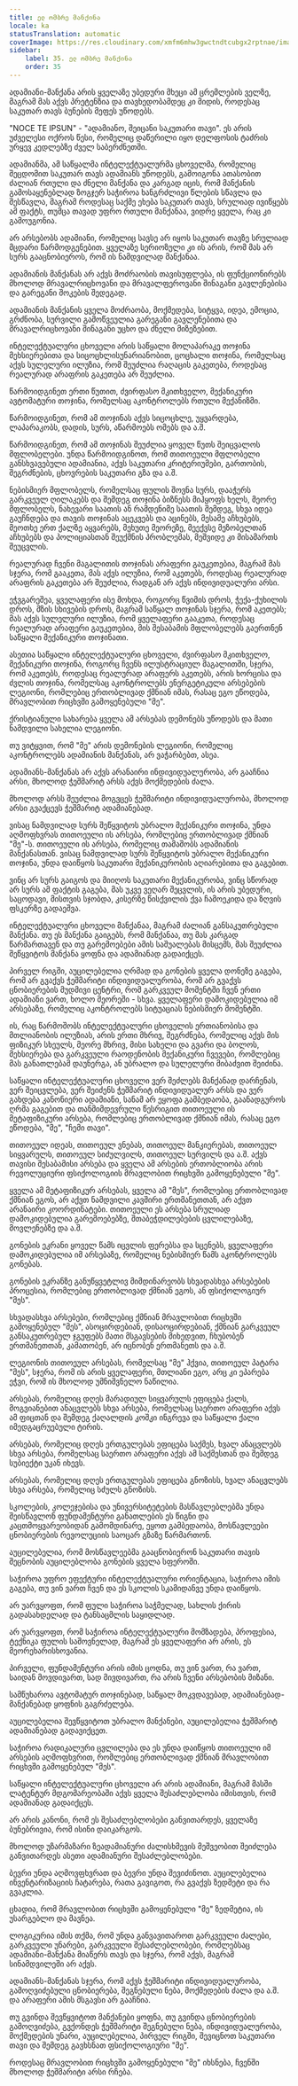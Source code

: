 ```yaml
---
title: ელ ომბრე მანქინა
locale: ka
statusTranslation: automatic
coverImage: https://res.cloudinary.com/xmfm6mhw3gwctndtcubgx2rptnae/image/upload/v1740337243/small_cover_educacion_fundamental_a051170f1c.webp
sidebar:
    label: 35. ელ ომბრე მანქინა
    order: 35
---
```

ადამიანი-მანქანა არის ყველაზე უბედური მხეცი ამ ცრემლების ველზე, მაგრამ მას აქვს პრეტენზია და თავხედობამდეც კი მიდის, როდესაც საკუთარ თავს ბუნების მეფეს უწოდებს.

"NOCE TE IPSUN" - "ადამიანო, შეიცანი საკუთარი თავი". ეს არის უძველესი ოქროს წესი, რომელიც დაწერილი იყო დელფოსის ტაძრის ურყევ კედლებზე ძველ საბერძნეთში.

ადამიანმა, ამ საწყალმა ინტელექტუალურმა ცხოველმა, რომელიც შეცდომით საკუთარ თავს ადამიანს უწოდებს, გამოიგონა ათასობით ძალიან რთული და ძნელი მანქანა და კარგად იცის, რომ მანქანის გამოსაყენებლად ზოგჯერ საჭიროა ხანგრძლივი წლების სწავლა და შესწავლა, მაგრამ როდესაც საქმე ეხება საკუთარ თავს, სრულიად ივიწყებს ამ ფაქტს, თუმცა თავად უფრო რთული მანქანაა, ვიდრე ყველა, რაც კი გამოუგონია.

არ არსებობს ადამიანი, რომელიც სავსე არ იყოს საკუთარ თავზე სრულიად მცდარი წარმოდგენებით. ყველაზე სერიოზული კი ის არის, რომ მას არ სურს გააცნობიეროს, რომ ის ნამდვილად მანქანაა.

ადამიანის მანქანას არ აქვს მოძრაობის თავისუფლება, ის ფუნქციონირებს მხოლოდ მრავალრიცხოვანი და მრავალფეროვანი შინაგანი გავლენებისა და გარეგანი შოკების შედეგად.

ადამიანის მანქანის ყველა მოძრაობა, მოქმედება, სიტყვა, იდეა, ემოცია, გრძნობა, სურვილი გამოწვეულია გარეგანი გავლენებითა და მრავალრიცხოვანი შინაგანი უცხო და ძნელი მიზეზებით.

ინტელექტუალური ცხოველი არის საწყალი მოლაპარაკე თოჯინა მეხსიერებითა და სიცოცხლისუნარიანობით, ცოცხალი თოჯინა, რომელსაც აქვს სულელური ილუზია, რომ შეუძლია რაღაცის გაკეთება, როდესაც რეალურად არაფრის გაკეთება არ შეუძლია.

წარმოიდგინეთ ერთი წუთით, ძვირფასო მკითხველო, მექანიკური ავტომატური თოჯინა, რომელსაც აკონტროლებს რთული მექანიზმი.

წარმოიდგინეთ, რომ ამ თოჯინას აქვს სიცოცხლე, უყვარდება, ლაპარაკობს, დადის, სურს, აწარმოებს ომებს და ა.შ.

წარმოიდგინეთ, რომ ამ თოჯინას შეუძლია ყოველ წუთს შეიცვალოს მფლობელები. უნდა წარმოიდგინოთ, რომ თითოეული მფლობელი განსხვავებული ადამიანია, აქვს საკუთარი კრიტერიუმები, გართობის, შეგრძნების, ცხოვრების საკუთარი გზა და ა.შ.

ნებისმიერ მფლობელს, რომელსაც ფულის შოვნა სურს, დააჭერს გარკვეულ ღილაკებს და შემდეგ თოჯინა ბიზნესს მიჰყოფს ხელს, მეორე მფლობელს, ნახევარი საათის ან რამდენიმე საათის შემდეგ, სხვა იდეა გაუჩნდება და თავის თოჯინას აცეკვებს და აცინებს, მესამე აჩხუბებს, მეოთხე ერთ ქალზე აყვარებს, მეხუთე მეორეზე, მეექვსე მეზობელთან აჩხუბებს და პოლიციასთან შეუქმნის პრობლემას, მეშვიდე კი მისამართს შეუცვლის.

რეალურად ჩვენი მაგალითის თოჯინას არაფერი გაუკეთებია, მაგრამ მას სჯერა, რომ გააკეთა, მას აქვს ილუზია, რომ აკეთებს, როდესაც რეალურად არაფრის გაკეთება არ შეუძლია, რადგან არ აქვს ინდივიდუალური არსი.

ეჭვგარეშეა, ყველაფერი ისე მოხდა, როგორც წვიმის დროს, ჭექა-ქუხილის დროს, მზის სხივების დროს, მაგრამ საწყალ თოჯინას სჯერა, რომ აკეთებს; მას აქვს სულელური ილუზია, რომ ყველაფერი გააკეთა, როდესაც რეალურად არაფერი გაუკეთებია, მის შესაბამის მფლობელებს გაერთნენ საწყალი მექანიკური თოჯინათი.

ასეთია საწყალი ინტელექტუალური ცხოველი, ძვირფასო მკითხველო, მექანიკური თოჯინა, როგორც ჩვენს ილუსტრაციულ მაგალითში, სჯერა, რომ აკეთებს, როდესაც რეალურად არაფერს აკეთებს, არის ხორცისა და ძვლის თოჯინა, რომელსაც აკონტროლებს ენერგეტიკული არსებების ლეგიონი, რომლებიც ერთობლივად ქმნიან იმას, რასაც ეგო ეწოდება, მრავლობით რიცხვში გამოყენებული "მე".

ქრისტიანული სახარება ყველა ამ არსებას დემონებს უწოდებს და მათი ნამდვილი სახელია ლეგიონი.

თუ ვიტყვით, რომ "მე" არის დემონების ლეგიონი, რომელიც აკონტროლებს ადამიანის მანქანას, არ ვაჭარბებთ, ასეა.

ადამიანს-მანქანას არ აქვს არანაირი ინდივიდუალურობა, არ გააჩნია არსი, მხოლოდ ჭეშმარიტ არსს აქვს მოქმედების ძალა.

მხოლოდ არსს შეუძლია მოგვცეს ჭეშმარიტი ინდივიდუალურობა, მხოლოდ არსი გვაქცევს ჭეშმარიტ ადამიანებად.

ვისაც ნამდვილად სურს შეწყვიტოს უბრალო მექანიკური თოჯინა, უნდა აღმოფხვრას თითოეული ის არსება, რომლებიც ერთობლივად ქმნიან "მე"-ს. თითოეული ის არსება, რომელიც თამაშობს ადამიანის მანქანასთან. ვისაც ნამდვილად სურს შეწყვიტოს უბრალო მექანიკური თოჯინა, უნდა დაიწყოს საკუთარი მექანიკურობის აღიარებითა და გაგებით.

ვინც არ სურს გაიგოს და მიიღოს საკუთარი მექანიკურობა, ვინც სწორად არ სურს ამ ფაქტის გაგება, მას უკვე ვეღარ შეცვლის, ის არის უბედური, საცოდავი, მისთვის სჯობდა, კისერზე წისქვილის ქვა ჩამოეკიდა და ზღვის ფსკერზე გადაეშვა.

ინტელექტუალური ცხოველი მანქანაა, მაგრამ ძალიან განსაკუთრებული მანქანა. თუ ეს მანქანა გაიგებს, რომ მანქანაა, თუ მას კარგად წარმართავენ და თუ გარემოებები ამის საშუალებას მისცემს, მას შეუძლია შეწყვიტოს მანქანა ყოფნა და ადამიანად გადაიქცეს.

პირველ რიგში, აუცილებელია ღრმად და გონების ყველა დონეზე გაგება, რომ არ გვაქვს ჭეშმარიტი ინდივიდუალურობა, რომ არ გვაქვს ცნობიერების მუდმივი ცენტრი, რომ გარკვეულ მომენტში ჩვენ ერთი ადამიანი ვართ, ხოლო მეორეში - სხვა. ყველაფერი დამოკიდებულია იმ არსებაზე, რომელიც აკონტროლებს სიტუაციას ნებისმიერ მომენტში.

ის, რაც წარმოშობს ინტელექტუალური ცხოველის ერთიანობისა და მთლიანობის ილუზიას, არის ერთი მხრივ, შეგრძნება, რომელიც აქვს მის ფიზიკურ სხეულს, მეორე მხრივ, მისი სახელი და გვარი და ბოლოს, მეხსიერება და გარკვეული რაოდენობის მექანიკური ჩვევები, რომლებიც მას განათლებამ დაუნერგა, ან უბრალო და სულელური მიბაძვით შეიძინა.

საწყალი ინტელექტუალური ცხოველი ვერ შეძლებს მანქანად დარჩენას, ვერ შეიცვლება, ვერ შეიძენს ჭეშმარიტ ინდივიდუალურ არსს და ვერ გახდება კანონიერი ადამიანი, სანამ არ ეყოფა გამბედაობა, გაანადგუროს ღრმა გაგებით და თანმიმდევრული წესრიგით თითოეული ის მეტაფიზიკური არსება, რომლებიც ერთობლივად ქმნიან იმას, რასაც ეგო ეწოდება, "მე", "ჩემი თავი".

თითოეულ იდეას, თითოეულ ვნებას, თითოეულ მანკიერებას, თითოეულ სიყვარულს, თითოეულ სიძულვილს, თითოეულ სურვილს და ა.შ. აქვს თავისი შესაბამისი არსება და ყველა ამ არსების ერთობლიობა არის რევოლუციური ფსიქოლოგიის მრავლობით რიცხვში გამოყენებული "მე".

ყველა ამ მეტაფიზიკურ არსებას, ყველა ამ "მეს", რომლებიც ერთობლივად ქმნიან ეგოს, არ აქვთ ნამდვილი კავშირი ერთმანეთთან, არ აქვთ არანაირი კოორდინატები. თითოეული ეს არსება სრულიად დამოკიდებულია გარემოებებზე, შთაბეჭდილებების ცვლილებაზე, მოვლენებზე და ა.შ.

გონების ეკრანი ყოველ წამს იცვლის ფერებსა და სცენებს, ყველაფერი დამოკიდებულია იმ არსებაზე, რომელიც ნებისმიერ წამს აკონტროლებს გონებას.

გონების ეკრანზე განუწყვეტლივ მიმდინარეობს სხვადასხვა არსებების პროცესია, რომლებიც ერთობლივად ქმნიან ეგოს, ან ფსიქოლოგიურ "მეს".

სხვადასხვა არსებები, რომლებიც ქმნიან მრავლობით რიცხვში გამოყენებულ "მეს", ასოცირდებიან, დისაოცირდებიან, ქმნიან გარკვეულ განსაკუთრებულ ჯგუფებს მათი მსგავსების მიხედვით, ჩხუბობენ ერთმანეთთან, კამათობენ, არ იცნობენ ერთმანეთს და ა.შ.

ლეგიონის თითოეულ არსებას, რომელსაც "მე" ჰქვია, თითოეულ პატარა "მეს", სჯერა, რომ ის არის ყველაფერი, მთლიანი ეგო, არც კი ეპარება ეჭვი, რომ ის მხოლოდ უმნიშვნელო ნაწილია.

არსებას, რომელიც დღეს მარადიულ სიყვარულს ეფიცება ქალს, მოგვიანებით ანაცვლებს სხვა არსება, რომელსაც საერთო არაფერი აქვს ამ ფიცთან და შემდეგ ქაღალდის კოშკი ინგრევა და საწყალი ქალი იმედგაცრუებული ტირის.

არსებას, რომელიც დღეს ერთგულებას ეფიცება საქმეს, ხვალ ანაცვლებს სხვა არსება, რომელსაც საერთო არაფერი აქვს ამ საქმესთან და შემდეგ სუბიექტი უკან იხევს.

არსებას, რომელიც დღეს ერთგულებას ეფიცება გნოზისს, ხვალ ანაცვლებს სხვა არსება, რომელიც სძულს გნოზისს.

სკოლების, კოლეჯებისა და უნივერსიტეტების მასწავლებლებმა უნდა შეისწავლონ ფუნდამენტური განათლების ეს წიგნი და კაცთმოყვარეობიდან გამომდინარე, ეყოთ გამბედაობა, მოსწავლეები ცნობიერების რევოლუციის საოცარ გზაზე წარმართონ.

აუცილებელია, რომ მოსწავლეებმა გააცნობიერონ საკუთარი თავის შეცნობის აუცილებლობა გონების ყველა სფეროში.

საჭიროა უფრო ეფექტური ინტელექტუალური ორიენტაცია, საჭიროა იმის გაგება, თუ ვინ ვართ ჩვენ და ეს სკოლის სკამიდანვე უნდა დაიწყოს.

არ უარვყოფთ, რომ ფული საჭიროა საჭმელად, სახლის ქირის გადასახდელად და ტანსაცმლის საყიდლად.

არ უარვყოფთ, რომ საჭიროა ინტელექტუალური მომზადება, პროფესია, ტექნიკა ფულის საშოვნელად, მაგრამ ეს ყველაფერი არ არის, ეს მეორეხარისხოვანია.

პირველი, ფუნდამენტური არის იმის ცოდნა, თუ ვინ ვართ, რა ვართ, საიდან მოვდივართ, სად მივდივართ, რა არის ჩვენი არსებობის მიზანი.

სამწუხაროა ავტომატურ თოჯინებად, საწყალ მოკვდავებად, ადამიანებად-მანქანებად ყოფნის გაგრძელება.

აუცილებელია შევწყვიტოთ უბრალო მანქანები, აუცილებელია ჭეშმარიტ ადამიანებად გადავიქცეთ.

საჭიროა რადიკალური ცვლილება და ეს უნდა დაიწყოს თითოეული იმ არსების აღმოფხვრით, რომლებიც ერთობლივად ქმნიან მრავლობით რიცხვში გამოყენებულ "მეს".

საწყალი ინტელექტუალური ცხოველი არ არის ადამიანი, მაგრამ მასში ლატენტურ მდგომარეობაში აქვს ყველა შესაძლებლობა იმისთვის, რომ ადამიანად გადაიქცეს.

არ არის კანონი, რომ ეს შესაძლებლობები განვითარდეს, ყველაზე ბუნებრივია, რომ ისინი დაიკარგოს.

მხოლოდ უზარმაზარი ზეადამიანური ძალისხმევის მეშვეობით შეიძლება განვითარდეს ასეთი ადამიანური შესაძლებლობები.

ბევრი უნდა აღმოვფხვრათ და ბევრი უნდა შევიძინოთ. აუცილებელია ინვენტარიზაციის ჩატარება, რათა გავიგოთ, რა გვაქვს ზედმეტი და რა გვაკლია.

ცხადია, რომ მრავლობით რიცხვში გამოყენებული "მე" ზედმეტია, ის უსარგებლო და მავნეა.

ლოგიკურია იმის თქმა, რომ უნდა განვავითაროთ გარკვეული ძალები, გარკვეული უნარები, გარკვეული შესაძლებლობები, რომლებსაც ადამიანი-მანქანა მიაწერს თავს და სჯერა, რომ აქვს, მაგრამ სინამდვილეში არ აქვს.

ადამიანს-მანქანას სჯერა, რომ აქვს ჭეშმარიტი ინდივიდუალურობა, გამოღვიძებული ცნობიერება, შეგნებული ნება, მოქმედების ძალა და ა.შ. და არაფერი ამის მსგავსი არ გააჩნია.

თუ გვინდა შევწყვიტოთ მანქანები ყოფნა, თუ გვინდა ცნობიერების გამოღვიძება, გვქონდეს ჭეშმარიტი შეგნებული ნება, ინდივიდუალურობა, მოქმედების უნარი, აუცილებელია, პირველ რიგში, შევიცნოთ საკუთარი თავი და შემდეგ გავხსნათ ფსიქოლოგიური "მე".

როდესაც მრავლობით რიცხვში გამოყენებული "მე" იხსნება, ჩვენში მხოლოდ ჭეშმარიტი არსი რჩება.

